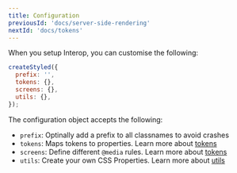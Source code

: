 ```yaml
---
title: Configuration
previousId: 'docs/server-side-rendering'
nextId: 'docs/tokens'
---
```


When you setup Interop, you can customise the following:

```js
createStyled({
  prefix: '',
  tokens: {},
  screens: {},
  utils: {},
});
```

The configuration object accepts the following:

- `prefix`: Optinally add a prefix to all classnames to avoid crashes
- `tokens`: Maps tokens to properties. Learn more about [tokens](/docs/tokens)
- `screens`: Define different `@media` rules. Learn more about [tokens](/docs/screens)
- `utils`: Create your own CSS Properties. Learn more about [utils](/docs/utils)
